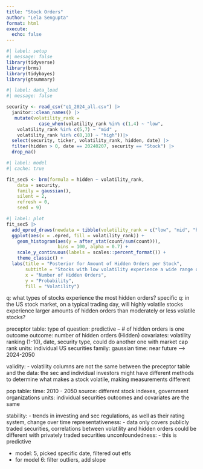 ```yaml
---
title: "Stock Orders"
author: "Lela Sengupta"
format: html
execute: 
  echo: false
---
```


```r
#| label: setup
#| message: false
library(tidyverse)
library(brms)
library(tidybayes)
library(gtsummary)
```

```r
#| label: data_load
#| message: false

security <- read_csv("q1_2024_all.csv") |> 
  janitor::clean_names() |>
   mutate(volatility_rank = 
            case_when(volatility_rank %in% c(1,4) ~ "low",
    volatility_rank %in% c(5,7) ~ "mid" ,
    volatility_rank %in% c(8,10) ~ "high"))|>
  select(security, ticker, volatility_rank, hidden, date) |>
  filter(hidden > 0, date == 20240207, security == "Stock") |>
  drop_na() 


```


```r
#| label: model
#| cache: true

fit_sec5 <- brm(formula = hidden ~ volatility_rank,
    data = security,
    family = gaussian(),
    silent = 2,
    refresh = 0,
    seed = 9)
```


```r
#| label: plot
fit_sec5 |> 
  add_epred_draws(newdata = tibble(volatility_rank = c("low", "mid", "high"))) |> 
  ggplot(aes(x = .epred, fill = volatility_rank)) + 
    geom_histogram(aes(y = after_stat(count/sum(count))),
                   bins = 100, alpha = 0.7) + 
    scale_y_continuous(labels = scales::percent_format()) +
    theme_classic() +
  labs(title = "Posterior for Amount of Hidden Orders per Stock",
       subtitle = "Stocks with low volatility experience a wide range of hidden orders",
       x = "Number of Hidden Orders",
       y = "Probability",
       fill = "Volatility")
```

q: what types of stocks experience the most hidden orders?
specific q: in the US stock market, on a typical trading day, will highly volatile stocks experience larger amounts of hidden orders than moderately or less volatile stocks?

preceptor table:
type of question: predictive -- # of hidden orders is one outcome
outcome: number of hidden orders (Hidden)
covariates: volatility ranking (1-10), date, security type, could do another one with market cap rank
units: individual US securities
family: gaussian
time: near future --> 2024-2050

validity: 
- volatility columns are not the same between the preceptor table and the data: the sec and individual investors might have different methods to determine what makes a stock volatile, making measurements different

pop table:
time: 2010 - 2050
source: different stock indexes, government organizations
units: individual securities
outcomes and covariates are the same

stability:
- trends in investing and sec regulations, as well as their rating system, change over time
representativeness:
- data only covers publicly traded securities, correlations between volatility and hidden orders could be different with privately traded securities
unconfoundedness:
- this is predictive

- model: 5, picked specific date, filtered out etfs
- for model 6: filter outliers, add slope 
